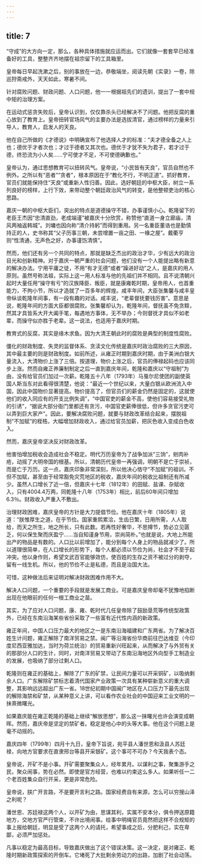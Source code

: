 ```yaml
---
---
---
```

title: 7
---



“守成”的大方向一定，那么，各种具体措施就应运而出。它们就像一套套早已经准备好的工具，整整齐齐地摆在祖宗留下的工具箱里。

皇帝每日早起洗漱之后，别的事放在一边，恭敬端坐，阅读先朝《实录》一卷，除巡狩斋戒外，天天如此，寒暑不间。

针对腐败问题、财政问题、人口问题，他一一根据祖先们的遗训，提出了一套中规中矩的治理方案。

在运动式惩贪失败后，皇帝认识到，仅仅靠杀头已经解决不了问题。他把反腐的重心放到了教育上。皇帝扭转官场风气的主要办法是选拔清官，通过榜样的力量来引导人，教育人，启发人的天良。

他在自己所做的《才德说》中明确宣布了他选择人才的标准：“夫才德全备之人上也；德优于才者次也；才过于德者又其次也。德优于才犹不失为君子，若才过于德，终恐流为小人矣……宁可使才不足，不可使德确歉也。”

皇帝认为，通过思想教育可以扭转风气。皇帝说，“小民皆有天良”，官员自然也不例外。之所以有“恶者”“贪者”，根本原因在于“教化不行，不明正道”。抓好教育，官员们就能保持住“天良”或重新人性归善。因此，选好朝廷的中枢大臣，树立一系列良好的榜样，上行下效，来带动整个朝廷政治风气的转变，是他整顿吏治的核心思路。

嘉庆一朝的中枢大臣们，突出的特点是道德操守不错，办事谨慎小心。乾隆留下的老臣王杰因“忠清直劲，老成端谨”被嘉庆十分欣赏，称赞他“直道一身立廊庙，清风两袖返韩城”。刘墉也因向称“清介持躬”而得到重用。另一名重臣董诰也是勤慎持正的人，史书称其“父子历事三朝，未尝增置一亩之田、一椽之屋”。戴衢亨则“性清通，无声色之好，办事谨饬清慎”。

然而，他们还有另一个共同的特点，那就是缺乏杰出的政治才华，少有远大的政治目光和创新精神。对于嘉庆一朝严重的社会问题，他们没有一个人能提出略有新意的解决办法。宁用平庸之徒，不用“有才无德”或者“躁进好动”之人，是嘉庆的用人原则。虽然号称法祖，实际上这一用人标准与他的先祖们并不相同。且不说清朝兴起时大量任用“操守有亏”的汉族降臣、叛臣，就是康雍乾时期，皇帝用人，也首重能力，不拘小节，所以才造就了一百多年的辉煌。咸丰年间，大臣张集馨与咸丰皇帝纵谈乾隆年间事，有一段有趣的对话。咸丰说，“老辈督抚要钱厉害”。意思是说，乾隆年间的方面大臣都很腐败。张集馨却认为，乾隆年间，督抚虽不免贪黩，然其才具皆系大开大阖手笔，每遇地方事体，无不举办；今则督抚才具似不如老辈，而操守似亦胜于老辈。这一说法，也适用于嘉庆时期。

教育式的反腐，其实是缘木求鱼。因为大清王朝此时的腐败是典型的制度性腐败。

僵化的财政制度、失灵的监督体系、贪渎文化传统是嘉庆时政治腐败的三大原因，其中最主要的则是财政制度。如前所述，从雍正时期到嘉庆时期，由于美洲白银大量流入，大清物价上涨了三倍。按道理，物价上涨之后，官员的俸禄起码也应该同步上涨。然而自雍正养廉制制定之后一直到嘉庆年间，乾隆和嘉庆以“守祖制”为由，没有给官员们加过一次薪。乾隆五十八年（1793年）马戛尔尼使团的副使英国人斯当东对此看得很清楚，他说：“最近一个世纪以来，大量白银从欧洲流入中国，因此中国物价显著提高。物价提高了，但官员们的薪金仍然是固定的，这就使他们的收入同应有的开支比例失调”，“中国官吏的薪金不高，使他们容易接受礼物的引诱”，“据说大部分衙门里都还有贪污，中国官吏薪俸很低，但许多贪官污吏可以弄到巨大家产”。因此，要解决腐败问题，就要与财政改革结合起来，摆脱祖制“不加赋”的桎梏，大幅增加财政收入，通过给官员加薪，把灰色收入变成白色收入。

然而，嘉庆皇帝坚决反对财政改革。

他害怕增加税收会造成社会不稳定。明代万历皇帝为了战争加派“三饷”，剜肉补疮，动摇了大明帝国的根基。所以，清朝历代皇帝一再强调，明朝不是亡于崇祯，而是亡于万历。这一点，嘉庆印象非常深刻，所以他决心恪守“不加赋”的祖训。不但不加赋，甚至由于经常豁免灾荒地区的税收，嘉庆年间的税收比祖制还有所减少。虽然人口增长了近一倍，但嘉庆十七年（1812年）的田赋、盐课、杂赋收入，只有4004.4万两，同乾隆十八年（1753年）相比，前后60年间只增加6.3％。财政收入严重入不敷出。

治理财政困难，嘉庆皇帝的方针是大力提倡节俭。他在嘉庆十年（1805年）说道：“朕惟厚生之道，在乎节俭。国家重熙累洽，生齿日繁，日用所需，人人取给，而天之所生，地之所长，只有此数。若再性好奢华，不思撙节，势必立见匮乏，何以保生聚而庆盈宁……当自知谨身节用，崇尚简朴。”也就是说，大地上所能出产的物品是有数的。人口比以前增加了，能分到每个人身上的物品就减少了。所以道理很简单，在人口增长的形势下，每个人都必须以节俭为尚，社会才不至于起冲突。他以身作则，希望文武百官能够效仿，使百姓的生存之资不被过分的剥夺，留有一线生机。所以，他的节俭不止是私德，而且是治国大法。

可惜，这种做法后来证明对解决财政困难作用不大。

解决人口问题，一个重要的手段就是发展工商业。可是嘉庆皇帝却毫不犹豫地掐断出现在他眼前的任何一根工商业之苗。

其实，为了应对人口问题，康、雍、乾时代几任皇帝除了鼓励垦荒等传统型政策外，已经在东南沿海某些省份采取了一些富有近代性内涵的新政策。

雍正年间，中国人口压力最大的地区之一是东南沿海福建和广东两省。为了解决百姓生计问题，雍正解除了南洋贸易之禁。闽广等沿海省份华商前往巴达维亚（今印度尼西亚雅加达，当时为荷兰统治）的贸易重新兴旺起来，从而解决了与外贸有关的那部分人口的生计，同时，对南洋贸易又带动了东南沿海地区外向型手工制造业的发展，也吸纳了部分过剩人口。

乾隆则在雍正的基础上，解除了广东的矿禁，让民间力量可以开采铜矿，以吸纳剩余人口。广东解除矿禁标志着清代国家产业政策一次具有某种崭新意义的重大调整，其影响远远超出广东一省。18世纪初期中国闽广地区在人口压力下最先出现的解除海禁和矿禁，从某种意义上讲，可以看作农业社会的中国迎来工业文明的一抹熹微曙光。

如果嘉庆能在雍正乾隆的基础上继续“解放思想”，那么这一抹曙光也许会演变成朝晖。然而，嘉庆帝是坚定的禁矿者。稳定是他心中的头等大事。他在这个问题上是毫不动摇的。

嘉庆四年（1799年）四月十九日，皇帝下旨说，宛平县人潘世恩和汲县人苏廷禄，向地方官要求在直隶邢台等县开采银矿。这个事可不可办？今天我表个态。

皇帝说，开矿不是小事。开矿需要聚集众人，经年累月。以谋利之事，聚集游手之民，聚众闹事，势在必然。即使是官方经营，也难以约束这么多人。如果听任一二个老百姓集众自行开采，更是非常危险。

皇帝说，朕广开言路，不是要开言利之路。国家经费自有来源，怎么可以穷搜山泽之利呢？

潘世恩、苏廷禄这两个人，以开矿为由，思谋其利，实属不安本分，俱令押送原籍地方，交地方官严行管束，不许出境闹事。给事中明绳官员竟然把这样不合规矩的事上报给朝廷，明显是受了这两个人的请托，希望事成之后，分肥利己，实在卑鄙，必须严加惩处。

凡事以稳定为最高目标，导致嘉庆做出了这个错误决策。这一决定，是对雍正、乾隆时期新政策探索的开倒车。它堵死了大批剩余劳动力的出路，加剧了社会动荡。
